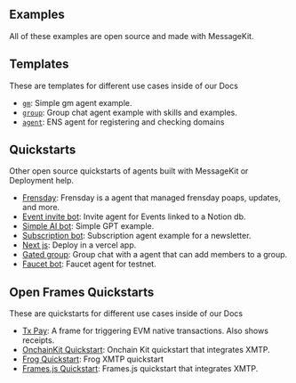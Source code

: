 ## Examples

All of these examples are open source and made with MessageKit.

## Templates

These are templates for different use cases inside of our Docs

- [`gm`](./templates/gm): Simple gm agent example.
- [`group`](./templates/group): Group chat agent example with skills and examples.
- [`agent`](./templates/agent): ENS agent for registering and checking domains

## Quickstarts

Other open source quickstarts of agents built with MessageKit or Deployment help.

- [Frensday](https://github.com/ephemeraHQ/frensday): Frensday is a agent that managed frensday poaps, updates, and more.
- [Event invite bot](https://github.com/fabriguespe/invite-bot): Invite agent for Events linked to a Notion db.
- [Simple AI bot](https://github.com/fabriguespe/gpt-example): Simple GPT example.
- [Subscription bot](https://github.com/fabriguespe/subscription-bot): Subscription agent example for a newsletter.
- [Next js](https://github.com/fabriguespe/message-kit-next-quickstart): Deploy in a vercel app.
- [Gated group](https://github.com/ephemerahq/gated-group): Group chat with a agent that can add members to a group.
- [Faucet bot](https://github.com/fabriguespe/faucet-bot): Faucet agent for testnet.

## Open Frames Quickstarts

These are quickstarts for different use cases inside of our Docs

- [Tx Pay](/directory/txpay): A frame for triggering EVM native transactions. Also shows receipts.
- [OnchainKit Quickstart](https://github.com/ephemeraHQ/open-frames-starter-onchainkit/): Onchain Kit quickstart that integrates XMTP.
- [Frog Quickstart](https://github.com/ephemeraHQ/open-frames-starter-frog): Frog XMTP quickstart
- [Frames.js Quickstart](https://github.com/ephemeraHQ/open-frames-starter-framesjs/): Frames.js quickstart that integrates XMTP.
